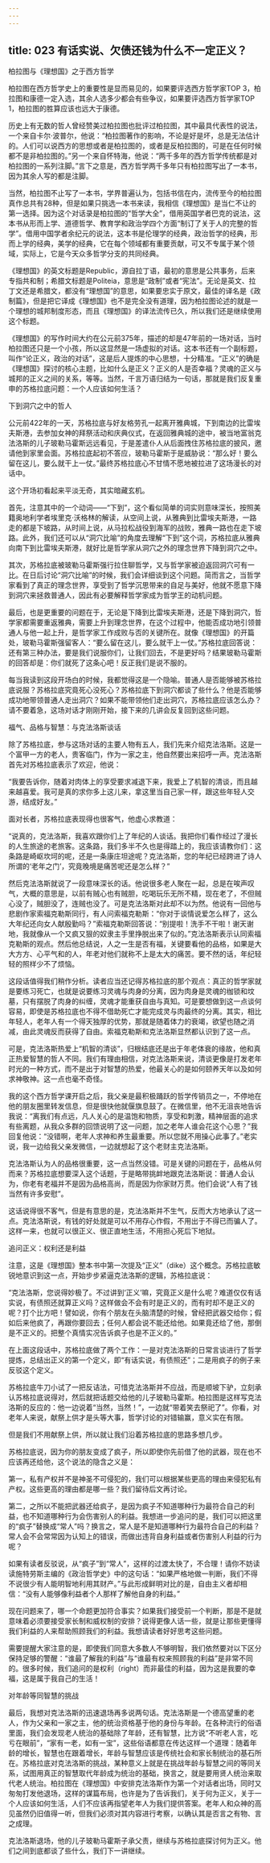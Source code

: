 ```yaml
---
---
---
```

title: 023 有话实说、欠债还钱为什么不一定正义？
---







柏拉图与《理想国》之于西方哲学

柏拉图在西方哲学史上的重要性是显而易见的，如果要评选西方哲学家TOP 3，柏拉图和康德一定入选，其余人选多少都会有些争议，如果要评选西方哲学家TOP 1，柏拉图的胜算应该也远大于康德。

历史上有无数的哲人曾经赞美过柏拉图也批评过柏拉图，其中最具代表性的说法，一个来自卡尔·波普尔，他说：“柏拉图著作的影响，不论是好是坏，总是无法估计的。人们可以说西方的思想或者是柏拉图的，或者是反柏拉图的，可是在任何时候都不是非柏拉图的。”另一个来自怀特海，他说：“两千多年的西方哲学传统都是对柏拉图的一系列注脚。”言下之意是，西方哲学两千多年只有柏拉图写出了一本书，因为其余人写的都是注脚。

当然，柏拉图不止写了一本书，学界普遍认为，包括书信在内，流传至今的柏拉图真作总共有28种，但是如果只挑选一本书来读，我相信《理想国》是当仁不让的第一选择。因为这个对话录是柏拉图的“哲学大全”，借用英国学者巴克的说法，这本书从形而上学、道德哲学、教育学和政治学四个方面“制订了关于人的完整的哲学”。借用中国学者余纪元的说法，这本书是伦理学的经典，政治哲学的经典，形而上学的经典，美学的经典，它在每个领域都有重要贡献，可又不专属于某个领域，实际上，它是今天众多哲学分支的共同经典。

《理想国》的英文标题是Republic，源自拉丁语，最初的意思是公共事务，后来专指共和制；希腊文标题是Politeia，意思是“政制”或者“宪法”。无论是英文、拉丁文还是希腊文，都没有“理想国”的意思，如果要忠实于原文，最佳的译名是《政制篇》，但是把它译成《理想国》也不是完全没有道理，因为柏拉图论述的就是一个理想的城邦制度形态，而且《理想国》的译法流传已久，所以我们还是继续使用这个标题。

《理想国》的写作时间大约在公元前375年，描述的却是47年前的一场对话，当时柏拉图还只是一个小孩，所以这显然是一场虚拟的对话。这本书还有一个副标题，叫作“论正义，政治的对话”，这是后人提炼的中心思想，十分精准。“正义”的确是《理想国》探讨的核心主题，比如什么是正义？正义的人是否幸福？灵魂的正义与城邦的正义之间的关系，等等。当然，千言万语归结为一句话，那就是我们反复重申的苏格拉底问题：一个人应该如何生活？


下到洞穴之中的哲人

公元前422年的一天，苏格拉底与好友格劳孔一起离开雅典城，下到南边的比雷埃夫斯港，去参加女神的拜祭活动和庆典仪式，在返回雅典城的途中，被当地富翁克法洛斯的儿子玻勒马霍斯远远看见，于是差遣仆人从后面拽住苏格拉底的披风，邀请他到家里会面。苏格拉底起初不答应，玻勒马霍斯于是威胁说：“那么好！要么留在这儿，要么就干上一仗。”最终苏格拉底心不甘情不愿地被拉进了这场漫长的对话中。

这个开场初看起来平淡无奇，其实暗藏玄机。

首先，注意其中的一个动词——“下到”，这个看似简单的词实则意味深长，按照美籍奥地利学者埃里克·沃格林的解读，从空间上说，从雅典到比雷埃夫斯港，一路走的都是下坡路，从时间上说，从马拉松战役到海军的战败，雅典一路也在走下坡路。此外，我们还可以从“洞穴比喻”的角度去理解“下到”这个词，苏格拉底从雅典向南下到比雷埃夫斯港，就好比是哲学家从洞穴之外的理念世界下降到洞穴之中。

其次，苏格拉底被玻勒马霍斯强行拉住聊哲学，又与哲学家被迫返回洞穴可有一比。在日后讨论“洞穴比喻”的时候，我们会详细谈到这个问题。简而言之，当哲学家看到了真正的理念世界，享受到了哲学沉思带来的自足与美好，他就不愿意下降到洞穴来拯救普通人，因此有必要解释哲学家成为哲学王的动机问题。

最后，也是更重要的问题在于，无论是下降到比雷埃夫斯港，还是下降到洞穴，哲学家都需要重返雅典，需要上升到理念世界，在这个过程中，他能否成功地引领普通人与他一起上升，是哲学家工作成败与否的关键所在。就像《理想国》的开篇处，玻勒马霍斯强留客人：“要么留在这儿，要么就干上一仗。”苏格拉底回答说：还有第三种办法，要是我们说服你们，让我们回去，不是更好吗？结果玻勒马霍斯的回答却是：你们就死了这条心吧！反正我们是说不服的。

每当我读到这段开场白的时候，我都觉得这是一个隐喻。普通人是否能够被苏格拉底说服？苏格拉底究竟死心没死心？苏格拉底下到洞穴都谈了些什么？他是否能够成功地带领普通人走出洞穴？如果不能带领他们走出洞穴，苏格拉底应该怎么办？请不要着急，这场对话才刚刚开始，接下来的几讲会反复回到这些问题。


福气、品格与智慧：与克法洛斯谈话

除了苏格拉底，参与这场对话的主要人物有五人，我们先来介绍克法洛斯。这是一个富甲一方的老人，贵客临门，作为一家之主，他自然要出来招呼一声。克法洛斯首先对苏格拉底表示了欢迎，他说：

“我要告诉你，随着对肉体上的享受要求减退下来，我爱上了机智的清谈，而且越来越喜爱。我可是真的求你多上这儿来，拿这里当自己家一样，跟这些年轻人交游，结成好友。”

面对长者，苏格拉底表现得也很客气，他虚心求教道：

“说真的，克法洛斯，我喜欢跟你们上了年纪的人谈话。我把你们看作经过了漫长的人生旅途的老旅客。这条路，我们多半不久也是得踏上的，我应该请教你们：这条路是崎岖坎坷的呢，还是一条康庄坦途呢？克法洛斯，您的年纪已经跨进了诗人所谓的‘老年之门’，究竟晚境是痛苦呢还是怎么样？”

然后克法洛斯就说了一段意味深长的话。他说很多老人聚在一起，总是在唉声叹气，大概的意思是，以前有贼心也有贼胆，吃喝玩乐无所不精，现在老了，不但贼心没了，贼胆没了，连贼也没了。可是克法洛斯对此却不以为然。他说有一回他与悲剧作家索福克勒斯同行，有人问索福克勒斯：“你对于谈情说爱怎么样了，这么大年纪还向女人献殷勤吗？”索福克勒斯回答说：“别提啦！洗手不干啦！谢天谢地，我就像从一个又疯又狠的奴隶主手里挣脱出来了似的。”克法洛斯表示认同索福克勒斯的观点。然后他总结说，人之一生是否有福，关键要看他的品格，如果是大大方方、心平气和的人，年老对他们就称不上是太大的痛苦。要不然的话，年纪轻轻的照样少不了烦恼。

这段话值得我们稍作分析。读者应当还记得苏格拉底的那个观点：真正的哲学家就是要练习死亡，也就是说要练习灵魂与肉身的分离，因为肉身是灵魂的枷锁和坟墓，只有摆脱了肉身的纠缠，灵魂才能重获自由与真知。可是要想做到这一点谈何容易，即使是苏格拉底也不得不借助死亡才能完成灵与肉最终的分离。其实，相比年轻人，老年人有一个得天独厚的优势，那就是随着体力的衰竭，欲望也随之消减，由此灵魂反而获得了自由。索福克勒斯和克法洛斯显然都认识到了这一点。

可是，克法洛斯热爱上“机智的清谈”，归根结底还是出于年老体衰的缘故，他和真正热爱智慧的哲人不同。我们有理由相信，对克法洛斯来说，清谈更像是打发老年时光的一种方式，而不是出于对智慧的热爱，他最关心的是如何颐养天年以及如何求神敬神。这一点也毫不奇怪。

我的这个西方哲学课开启之后，我父亲是最积极踊跃的哲学传销员之一，不停地在他的朋友圈里转发信息，但是很快他就偃旗息鼓了。在微信里，他不无沮丧地告诉我说：“离我们有点远，凡人关心的是温饱和物质，享受和刺激，精神层面的追求有些离题，从我众多群的回馈说明了这一问题，加之老年人谁会花这个心思？”我回复他说：“没错啊，老年人求神和养生最重要。所以您就不用操心此事了。”老实说，我一边给我父亲发微信，一边就想起了这个老财主克法洛斯。

克法洛斯认为人的品格很重要，这一点当然没错。可是关键的问题在于，品格从何而来？苏格拉底想要深入这个话题，于是略带挑衅地跟克法洛斯说：普通人会认为，你老有老福并不是因为品格高尚，而是因为你家财万贯。他们会说“人有了钱当然有许多安慰”。

这话说得很不客气，但是有意思的是，克法洛斯并不生气，反而大方地承认了这一点。克法洛斯说，有钱的好处就是可以不用存心作假，不用出于不得已而骗人了。这样一来，也就可以很正义、很正直地生活，不用担心死后下地狱。


追问正义：权利还是利益

注意，这是《理想国》整本书中第一次提及“正义”（dike）这个概念。苏格拉底敏锐地意识到这一点，开始步步紧逼克法洛斯的逻辑，苏格拉底说：

“克法洛斯，您说得妙极了。不过讲到‘正义’嘛，究竟正义是什么呢？难道仅仅有话实说，有债照还就算正义吗？这样做会不会有时是正义的，而有时却不是正义的呢？打个比方吧！譬如说，你有个朋友在头脑清楚的时候，曾经把武器交给你；假如后来他疯了，再跟你要回去；任何人都会说不能还给他。如果竟还给了他，那倒是不正义的。把整个真情实况告诉疯子也是不正义的。”

在上面这段话中，苏格拉底做了两个工作：一是对克法洛斯的日常言谈进行了哲学提炼，总结出正义的第一个定义，即“有话实说，有债照还”；二是用疯子的例子来反驳这个定义。

苏格拉底牛刀小试了一把反诘法，可惜克法洛斯并不应战，而是顺坡下驴，立刻承认苏格拉底说得对，然后就把话题交给他的儿子玻勒马霍斯。柏拉图是这样写克法洛斯的反应的：他一边说着“当然，当然！”，一边就“带着笑去祭祀了”。你看，对老年人来说，献祭上供才是头等大事，哲学讨论的对错输赢，意义实在有限。

但是我们不用献祭上供，所以就让我们沿着苏格拉底的思路多想几步。

苏格拉底说，因为你的朋友变成了疯子，所以即使你先前借了他的武器，现在也不应该再还给他，这个说法的隐含之义是：

第一，私有产权并不是神圣不可侵犯的，我们可以根据某些更高的理由来侵犯私有产权。这些更高的理由都是哪一些？我们留待后文再讨论。

第二，之所以不能把武器还给疯子，是因为疯子不知道哪种行为最符合自己的利益，也不知道哪种行为会伤害别人的利益。我想进一步追问的是，我们可以把这里的“疯子”替换成“常人”吗？换言之，常人是不是知道哪种行为最符合自己的利益？常人会不会常常因为认知上的错误，而做出违背自身利益或者伤害别人利益的行为呢？

如果有读者反驳说，从“疯子”到“常人”，这样的过渡太快了，不合理！请你不妨读读施特劳斯主编的《政治哲学史》中的这句话：“如果严格地做一判断，我们不得不说很少有人能明智地利用其财产。”与此形成鲜明对比的是，自由主义者却相信：“没有人能够像利益者个人那样了解他自身的利益。”

现在问题来了，哪一个命题更加符合事实？如果我们接受前一个判断，那是不是就意味着必须要接受家长制和威权制的安排？说得更像人话一些，就是让那些更懂得我们利益的人来帮助照顾我们的利益。我想请读者好好思考这些问题。

需要提醒大家注意的是，即使我们同意大多数人不够明智，我们依然要对以下区分保持足够的警醒：“谁最了解我的利益”与“谁最有权来照顾我的利益”是非常不同的。很多时候，我们追问的是权利（right）而非最佳的利益，因为这是我要的幸福，这是属于我自己的生活！


对年龄等同智慧的挑战

最后，我想对克法洛斯的迅速退场再多说两句话。克法洛斯是一个德高望重的老人，作为父亲和一家之主，他的统治资格基于他的身份与年龄。在各种流行的俗语里面，我们会发现老人统治的基础除了年龄，还有智慧，比方说“不听老人言，吃亏在眼前”，“家有一老，如有一宝”，这些俗语都意在传达这样一个道理：随着年龄的增长，智慧也在跟着增长，年龄与智慧应该是传统社会和家长制统治的基石所在。苏格拉底对克法洛斯的挑战，某种意义上就是在挑战年龄与智慧之间的等同关系，试图用真正的智慧取代年龄成为统治的基础，换言之，就是要用贤人统治来取代老人统治。柏拉图在《理想国》中安排克法洛斯作为第一个对话者出场，同时又匆匆打发他退场，这样的谋篇布局，也许是为了告诉我们，关于何为正义，关于一个人应该如何生活，人们不应该再指望老年人为我们提供答案。老年人和众神的高见虽然仍旧值得一听，但我们必须对其内容进行考察，以确认其是否言之有物、言之成理。

克法洛斯退场，他的儿子玻勒马霍斯子承父责，继续与苏格拉底探讨何为正义。他们之间到底都谈了些什么，我们下一讲继续。